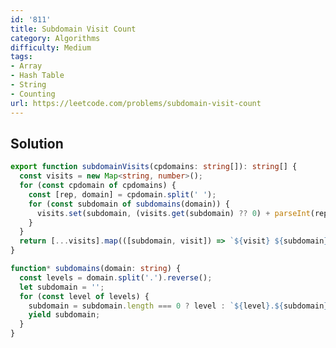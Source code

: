 ```yaml
---
id: '811'
title: Subdomain Visit Count
category: Algorithms
difficulty: Medium
tags:
- Array
- Hash Table
- String
- Counting
url: https://leetcode.com/problems/subdomain-visit-count
---
```


## Solution

```typescript filename="solution.ts" copy
export function subdomainVisits(cpdomains: string[]): string[] {
  const visits = new Map<string, number>();
  for (const cpdomain of cpdomains) {
    const [rep, domain] = cpdomain.split(' ');
    for (const subdomain of subdomains(domain)) {
      visits.set(subdomain, (visits.get(subdomain) ?? 0) + parseInt(rep));
    }
  }
  return [...visits].map(([subdomain, visit]) => `${visit} ${subdomain}`);
}

function* subdomains(domain: string) {
  const levels = domain.split('.').reverse();
  let subdomain = '';
  for (const level of levels) {
    subdomain = subdomain.length === 0 ? level : `${level}.${subdomain}`;
    yield subdomain;
  }
}
```

